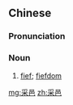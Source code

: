 ==Chinese==
{{zh-forms|alt=埰邑,寀邑*}}

===Pronunciation===
{{zh-pron
|m=càiyì
|cat=n
}}

===Noun===
{{zh-noun}}

# [[fief]]; [[fiefdom]]

[[mg:采邑]]
[[zh:采邑]]